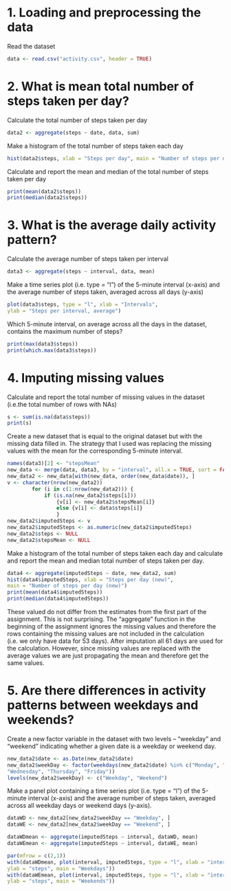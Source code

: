 # 1. Loading and preprocessing the data

Read the dataset

```r
data <- read.csv("activity.csv", header = TRUE)
```

# 2. What is mean total number of steps taken per day?

Calculate the total number of steps taken per day

```r
data2 <- aggregate(steps ~ date, data, sum)
```

Make a histogram of the total number of steps taken each day

```r
hist(data2$steps, xlab = "Steps per day", main = "Number of steps per day")
```

Calculate and report the mean and median of the total number of steps taken per 
day

```r
print(mean(data2$steps))
print(median(data2$steps))
```

# 3. What is the average daily activity pattern?

Calculate the average number of steps taken per interval

```r
data3 <- aggregate(steps ~ interval, data, mean)
```

Make a time series plot (i.e. type = "l") of the 5-minute interval (x-axis) and 
the average number of steps taken, averaged across all days (y-axis)

```r
plot(data3$steps, type = "l", xlab = "Intervals", 
ylab = "Steps per interval, average")
```

Which 5-minute interval, on average across all the days in the dataset, contains
the maximum number of steps?

```r
print(max(data3$steps))
print(which.max(data3$steps))
```

# 4. Imputing missing values

Calculate and report the total number of missing values in the dataset (i.e.the 
total number of rows with NAs)

```r
s <- sum(is.na(data$steps))
print(s)
```

Create a new dataset that is equal to the original dataset but with the missing 
data filled in. 
The strategy that I used was replacing the missing values with 
the mean for the corresponding 5-minute interval. 

```r
names(data3)[2] <- "stepsMean"
new_data <- merge(data, data3, by = "interval", all.x = TRUE, sort = FALSE)
new_data2 <- new_data[with(new_data, order(new_data$date)), ]
v <- character(nrow(new_data2))
		for (i in c(1:nrow(new_data2))) {
			if (is.na(new_data2$steps[i])) 
				{v[i] <- new_data2$stepsMean[i]} 
				else {v[i] <- data$steps[i]}
				}			
new_data2$imputedSteps <- v
new_data2$imputedSteps <- as.numeric(new_data2$imputedSteps)
new_data2$steps <- NULL
new_data2$stepsMean <- NULL
```

Make a histogram of the total number of steps taken each day and calculate and 
report the mean and median total number of steps taken per day.

```r
data4 <- aggregate(imputedSteps ~ date, new_data2, sum)
hist(data4$imputedSteps, xlab = "Steps per day (new)", 
main = "Number of steps per day (new)")	
print(mean(data4$imputedSteps))	
print(median(data4$imputedSteps))
```

These valued do not differ from the estimates from the first part of the 
assignment. This is not surprising. The "aggregate" function in the beginning 
of the assignment ignores the missing values and therefore the rows containing 
the missing values are not included in the calculation (i.e. we only have data 
for 53 days). After imputation all 61 days are used for the calculation. 
However, since missing values are replaced with the average values we are just 
propagating the mean and therefore get the same values. 

# 5. Are there differences in activity patterns between weekdays and weekends?

Create a new factor variable in the dataset with two levels -- "weekday" and 
"weekend" indicating whether a given date is a weekday or weekend day.

```r
new_data2$date <- as.Date(new_data2$date) 
new_data2$weekDay <- factor(weekdays(new_data2$date) %in% c("Monday", "Tuesday", 
"Wednesday", "Thursday", "Friday"))
levels(new_data2$weekDay) <- c("Weekday", "Weekend")
```

Make a panel plot containing a time series plot (i.e. type = "l") of 
the 5-minute interval (x-axis) and the average number of steps taken, averaged 
across all weekday days or weekend days (y-axis).

```r
dataWD <- new_data2[new_data2$weekDay == "Weekday", ]
dataWE <- new_data2[new_data2$weekDay == "Weekend", ]

dataWDmean <- aggregate(imputedSteps ~ interval, dataWD, mean)
dataWEmean <- aggregate(imputedSteps ~ interval, dataWE, mean)

par(mfrow = c(2,1))
with(dataWDmean, plot(interval, imputedSteps, type = "l", xlab = "interval", 
ylab = "steps", main = "Weekdays"))
with(dataWEmean, plot(interval, imputedSteps, type = "l", xlab = "interval", 
ylab = "steps", main = "Weekends"))
```


